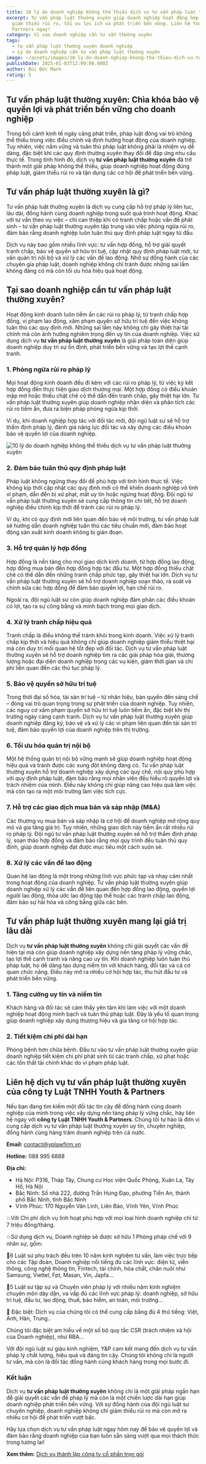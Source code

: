 ```yaml
---
title: 10 lý do doanh nghiệp không thể thiếu dịch vụ tư vấn pháp luật thường xuyên
excerpt: Tư vấn pháp luật thường xuyên giúp doanh nghiệp hoạt động hợp pháp,
  giảm thiểu rủi ro, tối ưu lợi ích và phát triển bền vững. Liên hệ Youth &
  Partners ngay!
category: Vì sao doanh nghiệp cần tư vấn thường xuyên
tags:
  - tư vấn pháp luật thường xuyên doanh nghiệp
  - Lý do doanh nghiệp cần tư vấn pháp luật thường xuyên
image: ~/assets/images/10-ly-do-doanh-nghiep-khong-the-thieu-dich-vu-tu-van-phap-luat-thuong-xuyen.jpg
publishDate: 2025-01-03T12:09:00.000Z
author: Bùi Đức Mạnh
rating: 5
---
```

## **Tư vấn pháp luật thường xuyên: Chìa khóa bảo vệ quyền lợi và phát triển bền vững cho doanh nghiệp**

Trong bối cảnh kinh tế ngày càng phát triển, pháp luật đóng vai trò không thể thiếu trong việc điều chỉnh và định hướng hoạt động của doanh nghiệp. Tuy nhiên, việc nắm vững và tuân thủ pháp luật không phải là nhiệm vụ dễ dàng, đặc biệt khi các quy định thường xuyên thay đổi để đáp ứng nhu cầu thực tế. Trong tình hình đó, dịch vụ **tư vấn pháp luật thường xuyên** đã trở thành một giải pháp không thể thiếu, giúp doanh nghiệp hoạt động đúng pháp luật, giảm thiểu rủi ro và tận dụng các cơ hội để phát triển bền vững.

## **Tư vấn pháp luật thường xuyên là gì?**

Tư vấn pháp luật thường xuyên là dịch vụ cung cấp hỗ trợ pháp lý liên tục, lâu dài, đồng hành cùng doanh nghiệp trong suốt quá trình hoạt động. Khác với tư vấn theo vụ việc – chỉ can thiệp khi có tranh chấp hoặc vấn đề phát sinh – tư vấn pháp luật thường xuyên tập trung vào việc phòng ngừa rủi ro, đảm bảo rằng doanh nghiệp luôn tuân thủ quy định pháp luật ngay từ đầu.

Dịch vụ này bao gồm nhiều lĩnh vực: tư vấn hợp đồng, hỗ trợ giải quyết tranh chấp, bảo vệ quyền sở hữu trí tuệ, cập nhật quy định pháp luật mới, tư vấn quản trị nội bộ và xử lý các vấn đề lao động. Nhờ sự đồng hành của các chuyên gia pháp luật, doanh nghiệp không chỉ tránh được những sai lầm không đáng có mà còn tối ưu hóa hiệu quả hoạt động.

## **Tại sao doanh nghiệp cần tư vấn pháp luật thường xuyên?**

Hoạt động kinh doanh luôn tiềm ẩn các rủi ro pháp lý, từ tranh chấp hợp đồng, vi phạm lao động, xâm phạm quyền sở hữu trí tuệ đến việc không tuân thủ các quy định mới. Những sai lầm này không chỉ gây thiệt hại tài chính mà còn ảnh hưởng nghiêm trọng đến uy tín của doanh nghiệp. Việc sử dụng dịch vụ **tư vấn pháp luật thường xuyên** là giải pháp toàn diện giúp doanh nghiệp duy trì sự ổn định, phát triển bền vững và tạo lợi thế cạnh tranh.

### **1. Phòng ngừa rủi ro pháp lý**

Mọi hoạt động kinh doanh đều đi kèm với các rủi ro pháp lý, từ việc ký kết hợp đồng đến thực hiện giao dịch thương mại. Một hợp đồng có điều khoản mập mờ hoặc thiếu chặt chẽ có thể dẫn đến tranh chấp, gây thiệt hại lớn. Tư vấn pháp luật thường xuyên giúp doanh nghiệp nhận diện và phân tích các rủi ro tiềm ẩn, đưa ra biện pháp phòng ngừa kịp thời.

Ví dụ, khi doanh nghiệp hợp tác với đối tác mới, đội ngũ luật sư sẽ hỗ trợ thẩm định pháp lý, đánh giá năng lực đối tác và xây dựng các điều khoản bảo vệ quyền lợi của doanh nghiệp.

![10 lý do doanh nghiệp không thể thiếu dịch vụ tư vấn pháp luật thường xuyên](~/assets/images/10-ly-do-doanh-nghiep-khong-the-thieu-dich-vu-tu-van-phap-luat-thuongxuyen.jpg "10-ly-do-doanh-nghiep-khong-the-thieu-dich-vu-tu-van-phap-luat-thuong-xuyen")

### **2. Đảm bảo tuân thủ quy định pháp luật**

Pháp luật không ngừng thay đổi để phù hợp với tình hình thực tế. Việc không kịp thời cập nhật các quy định mới có thể khiến doanh nghiệp vô tình vi phạm, dẫn đến bị xử phạt, mất uy tín hoặc ngừng hoạt động. Đội ngũ tư vấn pháp luật thường xuyên sẽ cung cấp thông tin chi tiết, hỗ trợ doanh nghiệp điều chỉnh kịp thời để tránh các rủi ro pháp lý.

Ví dụ, khi có quy định mới liên quan đến bảo vệ môi trường, tư vấn pháp luật sẽ hướng dẫn doanh nghiệp tuân thủ các tiêu chuẩn mới, đảm bảo hoạt động sản xuất kinh doanh không bị gián đoạn.

### **3. Hỗ trợ quản lý hợp đồng**

Hợp đồng là nền tảng cho mọi giao dịch kinh doanh, từ hợp đồng lao động, hợp đồng mua bán đến hợp đồng hợp tác đầu tư. Một hợp đồng thiếu chặt chẽ có thể dẫn đến những tranh chấp phức tạp, gây thiệt hại lớn. Dịch vụ tư vấn pháp luật thường xuyên sẽ hỗ trợ doanh nghiệp soạn thảo, rà soát và chỉnh sửa các hợp đồng để đảm bảo quyền lợi, hạn chế rủi ro.

Ngoài ra, đội ngũ luật sư còn giúp doanh nghiệp đàm phán các điều khoản có lợi, tạo ra sự công bằng và minh bạch trong mọi giao dịch.

### **4. Xử lý tranh chấp hiệu quả**

Tranh chấp là điều không thể tránh khỏi trong kinh doanh. Việc xử lý tranh chấp kịp thời và hiệu quả không chỉ giúp doanh nghiệp giảm thiểu thiệt hại mà còn duy trì mối quan hệ tốt đẹp với đối tác. Dịch vụ tư vấn pháp luật thường xuyên sẽ hỗ trợ doanh nghiệp tìm ra các giải pháp hòa giải, thương lượng hoặc đại diện doanh nghiệp trong các vụ kiện, giảm thời gian và chi phí liên quan đến các thủ tục pháp lý.

### **5. Bảo vệ quyền sở hữu trí tuệ**

Trong thời đại số hóa, tài sản trí tuệ – từ nhãn hiệu, bản quyền đến sáng chế – đóng vai trò quan trọng trong sự phát triển của doanh nghiệp. Tuy nhiên, các nguy cơ xâm phạm quyền sở hữu trí tuệ luôn tiềm ẩn, đặc biệt khi thị trường ngày càng cạnh tranh. Dịch vụ tư vấn pháp luật thường xuyên giúp doanh nghiệp đăng ký, bảo vệ và xử lý các vi phạm liên quan đến tài sản trí tuệ, đảm bảo quyền lợi của doanh nghiệp trên thị trường.

### **6. Tối ưu hóa quản trị nội bộ**

Một hệ thống quản trị nội bộ vững mạnh sẽ giúp doanh nghiệp hoạt động hiệu quả và tránh được các xung đột không đáng có. Tư vấn pháp luật thường xuyên hỗ trợ doanh nghiệp xây dựng các quy chế, nội quy phù hợp với quy định pháp luật, đảm bảo rằng mọi nhân viên đều hiểu rõ quyền lợi và trách nhiệm của mình. Điều này không chỉ giúp nâng cao hiệu quả làm việc mà còn tạo ra một môi trường làm việc tích cực.

### **7. Hỗ trợ các giao dịch mua bán và sáp nhập (M&A)**

Các thương vụ mua bán và sáp nhập là cơ hội để doanh nghiệp mở rộng quy mô và gia tăng giá trị. Tuy nhiên, những giao dịch này tiềm ẩn rất nhiều rủi ro pháp lý. Đội ngũ tư vấn pháp luật thường xuyên sẽ hỗ trợ thẩm định pháp lý, soạn thảo hợp đồng và đảm bảo rằng mọi quy trình đều tuân thủ quy định, giúp doanh nghiệp đạt được mục tiêu một cách suôn sẻ.

### **8. Xử lý các vấn đề lao động**

Quan hệ lao động là một trong những lĩnh vực phức tạp và nhạy cảm nhất trong hoạt động của doanh nghiệp. Tư vấn pháp luật thường xuyên giúp doanh nghiệp xử lý các vấn đề liên quan đến hợp đồng lao động, quyền lợi người lao động, thỏa ước lao động tập thể hoặc các tranh chấp lao động, đảm bảo sự hài hòa và công bằng giữa các bên.

## **Tư vấn pháp luật thường xuyên mang lại giá trị lâu dài**

Dịch vụ **tư vấn pháp luật thường xuyên** không chỉ giải quyết các vấn đề hiện tại mà còn giúp doanh nghiệp xây dựng nền tảng pháp lý vững chắc, tạo lợi thế cạnh tranh và nâng cao uy tín. Khi doanh nghiệp luôn tuân thủ pháp luật, họ dễ dàng tạo dựng niềm tin với khách hàng, đối tác và cả cơ quan chức năng. Điều này mở ra nhiều cơ hội hợp tác, thu hút đầu tư và phát triển bền vững.

### **1. Tăng cường uy tín và niềm tin**

Khách hàng và đối tác sẽ cảm thấy yên tâm khi làm việc với một doanh nghiệp hoạt động minh bạch và tuân thủ pháp luật. Đây là yếu tố quan trọng giúp doanh nghiệp xây dựng thương hiệu và gia tăng cơ hội hợp tác.

### **2. Tiết kiệm chi phí dài hạn**

Phòng bệnh hơn chữa bệnh. Đầu tư vào tư vấn pháp luật thường xuyên giúp doanh nghiệp tiết kiệm chi phí phát sinh từ các tranh chấp, xử phạt hoặc các tổn thất tài chính khác do vi phạm pháp luật.

## **Liên hệ dịch vụ tư vấn pháp luật thường xuyên của công ty Luật TNHH Youth & Partners**

Nếu bạn đang tìm kiếm một đối tác tin cậy để đồng hành cùng doanh nghiệp của mình trong việc xây dựng nền tảng pháp lý vững chắc, hãy liên hệ ngay với **công ty Luật TNHH Youth & Partners**. Chúng tôi tự hào là đơn vị cung cấp dịch vụ tư vấn pháp luật thường xuyên uy tín, chuyên nghiệp, đồng hành cùng hàng trăm doanh nghiệp trên cả nước.

**Email:** contact@yplawfirm.vn

**Hotline:** 088 995 6888

**Địa chỉ:**

* Hà Nội: P316, Tháp Tây, Chung cư Học viện Quốc Phòng, Xuân La, Tây Hồ, Hà Nội
* Bắc Ninh: Số nhà 222, đường Trần Hưng Đạo, phường Tiền An, thành phố Bắc Ninh, tỉnh Bắc Ninh
* Vĩnh Phúc: 170 Nguyễn Văn Linh, Liên Bảo, Vĩnh Yên, Vĩnh Phúc

💥Với Chi phí dịch vụ linh hoạt phù hợp với mọi loại hình doanh nghiệp chỉ từ 7 triệu đồng/tháng.

💥Sử dụng dịch vụ, Doanh nghiệp sẽ được sở hữu 1 Phòng pháp chế với 9 nhân sự, gồm:

🔑6 Luật sư phụ trách đều trên 10 năm kinh nghiệm tư vấn, làm việc trực tiếp cho các Tập đoàn, Doanh nghiệp nổi tiếng đủ các lĩnh vực: điện tử, viễn thông, công nghệ thông tin, Fintech, tài chính, hóa chất, chăn nuôi như Samsung, Viettel, Fpt, Masan, Vin, Japfa…

🔑5 Luật sư tập sự và Chuyên viên pháp lý với nhiều năm kinh nghiệm chuyên môn dày dặn, va vấp đủ các lĩnh vực pháp lý: doanh nghiệp, sở hữu trí tuệ, đầu tư, lao động, thuế, bảo hiểm, an toàn, môi trường…

🔑 Đặc biệt: Dịch vụ của chúng tôi có thể cung cấp bằng đủ 4 thứ tiếng: Việt, Anh, Hàn, Trung..

Chúng tôi đặc biệt am hiểu về một số bộ quy tắc CSR (trách nhiệm xã hội của Doanh nghiệp), như RBA…

Với đội ngũ luật sư giàu kinh nghiệm, Y&P cam kết mang đến dịch vụ tư vấn pháp lý chất lượng, hiệu quả và đáng tin cậy. Chúng tôi không chỉ là người tư vấn, mà còn là đối tác đồng hành cùng khách hàng trong mọi bước đi.

### **Kết luận**

Dịch vụ **tư vấn pháp luật thường xuyên** không chỉ là một giải pháp ngắn hạn để giải quyết các vấn đề pháp lý mà còn là một chiến lược dài hạn giúp doanh nghiệp phát triển bền vững. Với sự đồng hành của đội ngũ luật sư chuyên nghiệp, doanh nghiệp không chỉ giảm thiểu rủi ro mà còn mở ra nhiều cơ hội để phát triển vượt bậc.

Hãy lựa chọn dịch vụ tư vấn pháp luật ngay hôm nay để bảo vệ quyền lợi và đảm bảo rằng doanh nghiệp của bạn luôn sẵn sàng vượt qua mọi thách thức trong tương lai!

**Xem thêm:** [Dịch vụ thành lập công ty cổ phần trọn gói](https://yplawfirm.vn/phap-ly/dich-vu-dang-ky-thanh-lap-cong-ty-co-phan-tron-goi)
